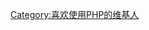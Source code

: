 {{Userbox
  |border-c = #CCC
  |border-s = 1
  |id-c     = #FFFFFF
  |id-s     = 12
  |info-c   = #FFFFFF
  |info-s   = 9
  |info-fc  = black
  |id       = [[File:PHP-logo.svg|40px]]
  |info     = 此人认为[[PHP]]是世界上最优秀的-{zh-tw:程式; zh-cn:程序;}-设计语言。}}

[[Category:喜欢使用PHP的维基人]]